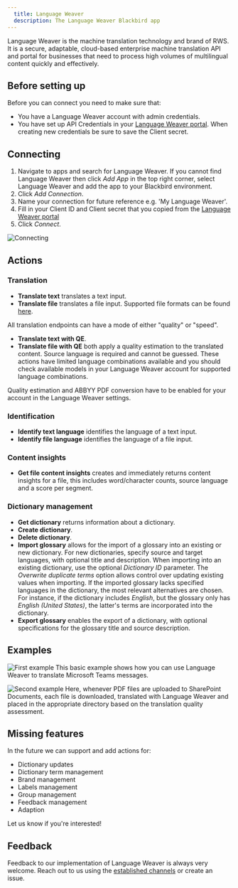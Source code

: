 ```yaml
---
  title: Language Weaver
  description: The Language Weaver Blackbird app
---
```


<LinkCard title="View on Github" target="_blank" href="https://github.com/bb-io/LanguageWeaver" icon="github" />

Language Weaver is the machine translation technology and brand of RWS. It is a secure, adaptable, cloud-based enterprise machine translation API and portal for businesses that need to process high volumes of multilingual content quickly and effectively.

## Before setting up

Before you can connect you need to make sure that:

- You have a Language Weaver account with admin credentials.
- You have set up API Credentials in your [Language Weaver portal](https://portal.languageweaver.com/settings/api-credentials). When creating new credentials be sure to save the Client secret.

## Connecting

1. Navigate to apps and search for Language Weaver. If you cannot find Language Weaver then click _Add App_ in the top right corner, select Language Weaver and add the app to your Blackbird environment.
2. Click _Add Connection_.
3. Name your connection for future reference e.g. 'My Language Weaver'.
4. Fill in your Client ID and Client secret that you copied from the [Language Weaver portal](https://portal.languageweaver.com/settings/api-credentials)
5. Click _Connect_.

![Connecting](https://raw.githubusercontent.com/bb-io/LanguageWeaver/main/image/README/1697473360187.png)

## Actions

### Translation

- **Translate text** translates a text input.
- **Translate file** translates a file input. Supported file formats can be found [here](https://developers.languageweaver.com/api/lw/common/input-formats.html).

All translation endpoints can have a mode of either "quality" or "speed".

- **Translate text with QE**.
- **Translate file with QE** both apply a quality estimation to the translated content. Source language is required and cannot be guessed. These actions have limited language combinations available and you should check available models in your Language Weaver account for supported language combinations.

Quality estimation and ABBYY PDF conversion have to be enabled for your account in the Language Weaver settings.

### Identification

- **Identify text language** identifies the language of a text input.
- **Identify file language** identifies the language of a file input.

### Content insights

- **Get file content insights** creates and immediately returns content insights for a file, this includes word/character counts, source language and a score per segment.

### Dictionary management

- **Get dictionary** returns information about a dictionary.
- **Create dictionary**.
- **Delete dictionary**.
- **Import glossary** allows for the import of a glossary into an existing or new dictionary. For new dictionaries, specify source and target languages, with optional title and description. When importing into an existing dictionary, use the optional _Dictionary ID_ parameter. The _Overwrite duplicate terms_ option allows control over updating existing values when importing. If the imported glossary lacks specified languages in the dictionary, the most relevant alternatives are chosen. For instance, if the dictionary includes _English_, but the glossary only has _English (United States)_, the latter's terms are incorporated into the dictionary.
- **Export glossary** enables the export of a dictionary, with optional specifications for the glossary title and source description.

## Examples

![First example](https://raw.githubusercontent.com/bb-io/LanguageWeaver/main/image/README/1697474172103.png)
This basic example shows how you can use Language Weaver to translate Microsoft Teams messages.

![Second example](https://raw.githubusercontent.com/bb-io/LanguageWeaver/main/image/README/Example2.png)
Here, whenever PDF files are uploaded to SharePoint Documents, each file is downloaded, translated with Language Weaver and placed in the appropriate directory based on the translation quality assessment. 

## Missing features

In the future we can support and add actions for:

- Dictionary updates
- Dictionary term management
- Brand management
- Labels management
- Group management
- Feedback management
- Adaption

Let us know if you're interested!

## Feedback

Feedback to our implementation of Language Weaver is always very welcome. Reach out to us using the [established channels](https://www.blackbird.io/) or create an issue.

